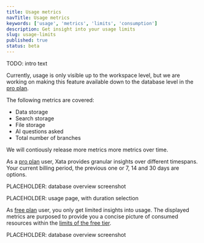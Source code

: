 ```yaml
---
title: Usage metrics
navTitle: Usage metrics
keywords: ['usage', 'metrics', 'limits', 'consumption']
description: Get insight into your usage limits
slug: usage-limits
published: true
status: beta
---
```


TODO: intro text

Currently, usage is only visible up to the workspace level, but we are working on making this feature available down to the database level in the [pro plan](/docs/concepts/pricing#pro-plan).

The following metrics are covered:

- Data storage
- Search storage
- File storage
- AI questions asked
- Total number of branches

We will contiously release more metrics more metrics over time.

As a [pro plan](/docs/concepts/pricing#pro-plan) user, Xata provides granular insights over different timespans.
Your current billing period, the previous one or 7, 14 and 30 days are options.

PLACEHOLDER: database overview screenshot

PLACEHOLDER: usage page, with duration selection

As [free plan](/docs/concepts/pricing#free-plan) user, you only get limited insights into usage.
The displayed metrics are purposed to provide you a concise picture of consumed resources within the [limits of the free tier](/docs/concepts/pricing#pricing-plans).

PLACEHOLDER: database overview screenshot
